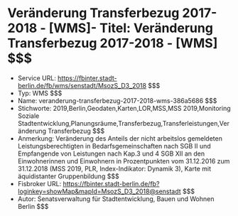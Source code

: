 # Veränderung Transferbezug 2017-2018 - [WMS]- Titel: Veränderung Transferbezug 2017-2018 - [WMS] $$$
- Service URL: https://fbinter.stadt-berlin.de/fb/wms/senstadt/MsozS_D3_2018 $$$
- Typ: WMS $$$
- Name: veranderung-transferbezug-2017-2018-wms-386a5686 $$$
- Stichworte: 2019,Berlin,Geodaten,Karten,LOR,MSS,MSS 2019,Monitoring Soziale Stadtentwicklung,Planungsräume,Transferbezug,Transferleistungen,Veränderung Transferbezug $$$
- Anmerkung: Veränderung des Anteils der nicht arbeitslos gemeldeten Leistungsberechtigten in Bedarfsgemeinschaften nach SGB II und Empfangende von Leistungen nach Kap.3 und 4 SGB XII an den Einwohnerinnen und Einwohnern in Prozentpunkten vom 31.12.2016 zum 31.12.2018 (MSS 2019, PLR, Index-Indikator: Dynamik 3), Karte mit äquidistanter Gruppenbildung $$$
- Fisbroker URL: https://fbinter.stadt-berlin.de/fb?loginkey=showMap&mapId=MsozS_D3_2018@senstadt $$$
- Autor: Senatsverwaltung für Stadtentwicklung, Bauen und Wohnen Berlin $$$

